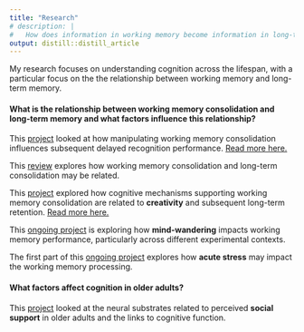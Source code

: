 ```yaml
---
title: "Research"
# description: |
#   How does information in working memory become information in long-term memory?
output: distill::distill_article
---
```


My research focuses on understanding cognition across the lifespan, with a particular focus on the the relationship between working memory and long-term memory.

#### What is the relationship between working memory consolidation and long-term memory and what factors influence this relationship?
This [project](https://osf.io/4xe9t/) looked at how manipulating working memory consolidation influences subsequent delayed recognition performance. [Read more here.](https://doi.org/10.1037/xlm0000954)

This [review](https://doi.org/10.3758/s13423-022-02084-2) explores how working memory consolidation and long-term consolidation may be related.

This [project](https://osf.io/n4d7f/) explored how cognitive mechanisms supporting working memory consolidation are related to **creativity** and subsequent long-term retention. [Read more here.](https://doi.org/10.3758/s13414-022-02598-w)

This [ongoing project](./research/mindwandering.pdf) is exploring how **mind-wandering** impacts working memory performance, particularly across different experimental contexts. 

The first part of this [ongoing project](./research/stress.pdf) explores how **acute stress** may impact the working memory processing.

#### What factors affect cognition in older adults? 

This [project]((https://doi.org/10.1093/geronb/gbz023)) looked at the neural substrates related to perceived **social support** in older adults and the links to cognitive function. 






